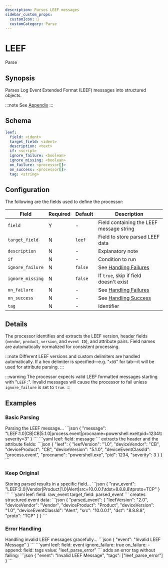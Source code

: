 ```yaml
---
description: Parses LEEF messages
sidebar_custom_props: 
  customIcon: 📩
  customCategory: Parse
---
```


# LEEF

<span className="theme-doc-version-badge badge badge--primary">Parse</span>

## Synopsis

Parses Log Event Extended Format (LEEF) messages into structured objects.

:::note
See [Appendix](/appendix.mdx#leef)
:::

## Schema

```yaml {2}
leef:
  field: <ident>
  target_field: <ident>
  description: <text>
  if: <script>
  ignore_failure: <boolean>
  ignore_missing: <boolean>
  on_failure: <processor[]>
  on_success: <processor[]>
  tag: <string>
```

## Configuration

The following are the fields used to define the processor:

|Field|Required|Default|Description|
|---|---|---|---|
|`field`|Y|-|Field containing the LEEF message string|
|`target_field`|N|`leef`|Field to store parsed LEEF data|
|`description`|N|-|Explanatory note|
|`if`|N|-|Condition to run|
|`ignore_failure`|N|`false`|See [Handling Failures](../handling-failures.mdx)|
|`ignore_missing`|N|`false`|If `true`, skip if field doesn't exist|
|`on_failure`|N|-|See [Handling Failures](../handling-failures.mdx)|
|`on_success`|N|-|See [Handling Success](../handling-success.mdx)|
|`tag`|N|-|Identifier|

## Details

The processor identifies and extracts the LEEF version, header fields (`vendor`, `product`, `version`, and `event ID`), and attribute pairs. Field names are automatically normalized for consistent processing.

:::note
Different LEEF versions and custom delimiters are handled automatically. If a hex delimiter is specified&mdash;e.g. "`x09`" for tab&mdash;it will be used for attribute parsing.
:::

:::warning
The processor expects valid LEEF formatted messages starting with "`LEEF:`". Invalid messages will cause the processor to fail unless `ignore_failure` is set to `true`.
:::

## Examples

### Basic Parsing

<ExampleGrid>
  <CommentCol>
    Parsing the LEEF message...
  </CommentCol>
  <CodeCol>
    ```json
    {
      "message": "LEEF:1.0|CB|CB|5.1.0|process.event|procname=powershell.exe\tpid=1234\tseverity=3"
    }
    ```
    ```yaml
    leef:
      field: message
    ```
  </CodeCol>
  <CommentCol>
    extracts the header and the attribute fields:
  </CommentCol>
  <CodeCol>
    ```json
    {
      "leef": {
        "leefVersion": "1.0",
        "deviceVendor": "CB",
        "deviceProduct": "CB",
        "deviceVersion": "5.1.0",
        "deviceEventClassId": "process.event",
        "procname": "powershell.exe",
        "pid": 1234,
        "severity": 3
      }
    }
    ```
  </CodeCol>
</ExampleGrid>

### Keep Original

<ExampleGrid>
  <CommentCol>
    Storing parsed results in a specific field...
  </CommentCol>
  <CodeCol>
    ```json
    {
      "raw_event": "LEEF:2.0|Vendor|Product|1.0|Alert|src=10.0.0.1\tdst=8.8.8.8\tproto=TCP"
    }
    ```
    ```yaml
    leef:
      field: raw_event
      target_field: parsed_event
    ```
  </CodeCol>
  <CommentCol>
    creates structured event data:
  </CommentCol>
  <CodeCol>
    ```json
    {
      "parsed_event": {
        "leefVersion": "2.0",
        "deviceVendor": "Vendor",
        "deviceProduct": "Product",
        "deviceVersion": "1.0",
        "deviceEventClassId": "Alert",
        "src": "10.0.0.1",
        "dst": "8.8.8.8",
        "proto": "TCP"
      }
    }
    ```
  </CodeCol>
</ExampleGrid>

### Error Handling

<ExampleGrid>
  <CommentCol>
    Handling invalid LEEF messages gracefully...
  </CommentCol>
  <CodeCol>
    ```json
    {
      "event": "Invalid LEEF Message"
    }
    ```
    ```yaml
    leef:
      field: event
      ignore_failure: true
      on_failure:
        - append:
            field: tags
            value: "leef_parse_error"
    ```
  </CodeCol>
  <CommentCol>
    adds an error tag without failing:
  </CommentCol>
  <CodeCol>
    ```json
    {
      "event": "Invalid LEEF Message",
      "tags": ["leef_parse_error"]
    }
    ```
  </CodeCol>
</ExampleGrid>
